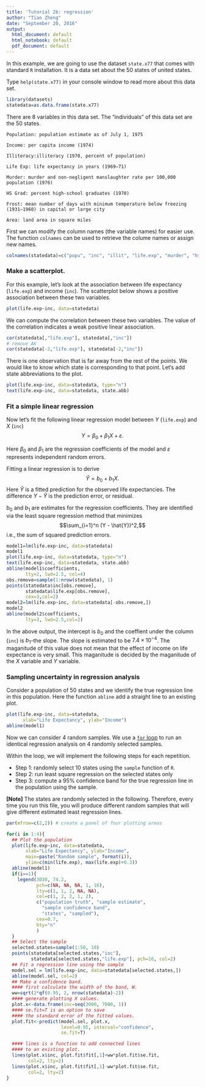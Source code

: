 ```yaml
---
title: 'Tutorial 2b: regression'
author: "Tian Zheng"
date: "September 20, 2016"
output:
  html_document: default
  html_notebook: default
  pdf_document: default
---
```


In this example, we are going to use the dataset `state.x77` that comes with standard `R` installation. It is a data set about the 50 states of united states. 

Type `help(state.x77)` in your console window to read more about this data set. 

```r
library(datasets)
statedata=as.data.frame(state.x77)
```

There are 8 variables in this data set. The "individuals" of this data set are the 50 states. 

    Population: population estimate as of July 1, 1975
    
    Income: per capita income (1974)
    
    Illiteracy:illiteracy (1970, percent of population)
    
    Life Exp: life expectancy in years (1969–71)
    
    Murder: murder and non-negligent manslaughter rate per 100,000 population (1976)
    
    HS Grad: percent high-school graduates (1970)
    
    Frost: mean number of days with minimum temperature below freezing (1931–1960) in capital or large city
    
    Area: land area in square miles

First we can modify the column names (the variable names) for easier use. The function `colnames` can be used to retrieve the colume names or assign new names. 

```r
colnames(statedata)=c("popu", "inc", "illit", "life.exp", "murder", "hs.grad", "frost", "area")
```

### Make a scatterplot.

For this example, let's look at the association between life expectancy (`life.exp`) and income (`inc`). The scatterplot below shows a positive association between these two variables. 

```r
plot(life.exp~inc, data=statedata)
```

We can compute the correlation between these two variables. The value of the correlation indicates a weak positive linear association. 
```r
cor(statedata[,"life.exp"], statedata[,"inc"])
# remove AK
cor(statedata[-2,"life.exp"], statedata[-2,"inc"])
```

There is one observation that is far away from the rest of the points. We would like to know which state is corresponding to that point. Let's add state abbreviations to the plot. 

```r
plot(life.exp~inc, data=statedata, type="n")
text(life.exp~inc, data=statedata, state.abb)
```

### Fit a simple linear regression
Now let's fit the following linear regression model between $Y$ (`life.exp`) and $X$ (`inc`)
$$ Y= \beta_0 +\beta_1 X + \varepsilon. $$

Here $\beta_0$ and $\beta_1$ are the regression coefficients of the model and $\varepsilon$ represents independent random errors. 

Fitting a linear regression is to derive
$$\hat{Y} = b_0 + b_1 X.$$
Here $\hat{Y}$ is a fitted prediction for the observed life expectancies. The difference $Y - \hat{Y}$ is the prediction error, or residual. 

$b_0$ and $b_1$ are estimates for the regression coefficients. They are identified via the least square regression method that minimizes
$$\sum_{i=1}^n (Y - \hat{Y})^2,$$
i.e., the sum of squared prediction errors. 

```r
model1=lm(life.exp~inc, data=statedata)
model1
plot(life.exp~inc, data=statedata, type="n")
text(life.exp~inc, data=statedata, state.abb)
abline(model1$coefficients, 
       lty=2, lwd=2.5, col=4)
obs.remove=sample(1:nrow(statedata), 1)
points(statedata$inc[obs.remove],
       statedata$life.exp[obs.remove],
       cex=3,col=2)
model2=lm(life.exp~inc, data=statedata[-obs.remove,])
model2
abline(model2$coefficients, 
       lty=3, lwd=2.5,col=2)
```

In the above output, the intercept is $b_0$ and the coeffient under the column (`inc`) is $b_1$--the slope. The slope is estimated to be $7.4\times 10^{-4}$. The maganitude of this value does not mean that the effect of income on life expectance is very small. This maganitude is decided by the maganitude of the $X$ variable and $Y$ variable. 

### Sampling uncertainty in regression analysis

Consider a population of 50 states and we identify the true regression line in this population. Here the function `abline` add a straight line to an existing plot.
```r
plot(life.exp~inc, data=statedata,
      xlab="Life Expectancy", ylab="Income")
abline(model1)
```

Now we can consider 4 random samples. We use a [`for` loop](https://en.wikipedia.org/wiki/For_loop) to run an identical regression analysis on 4 randomly selected samples. 

Within the loop, we will implement the following steps for each repetition. 

+ Step 1: randomly select 10 states using the `sample` function of `R`. 
+ Step 2: run least square regression on the selected states only
+ Step 3: compute a 95% confidence band for the true regression line in the population using the sample. 

**[Note]** The states are randomly selected in the following. Therefore, every time you run this file, you will produce different random samples that will give different estimated least regression lines. 

```r
par(mfrow=c(2,2)) # create a panel of four plotting areas

for(i in 1:4){
  ## Plot the population
  plot(life.exp~inc, data=statedata,
       xlab="Life Expectancy", ylab="Income",
       main=paste("Random sample", format(i)),
       ylim=c(min(life.exp), max(life.exp)+0.3))
  abline(model1)
  if(i==1){
    legend(3030, 74.2, 
           pch=c(NA, NA, NA, 1, 16), 
           lty=c(1, 1, 2, NA, NA),
           col=c(1, 2, 2, 1, 2),
           c("population truth", "sample estimate",
             "sample confidence band", 
             "states", "sampled"),
           cex=0.7,
           bty="n"
           )
  }
  ## Select the sample
  selected.states=sample(1:50, 10)
  points(statedata[selected.states,"inc"], 
         statedata[selected.states,"life.exp"], pch=16, col=2)
  ## Fit a regression line using the sample
  model.sel = lm(life.exp~inc, data=statedata[selected.states,])
  abline(model.sel, col=2)
  ## Make a confidence band. 
  #### first calculate the width of the band, W.
  ww=sqrt(2*qf(0.95, 2, nrow(statedata)-2))
  #### generate plotting X values. 
  plot.x<-data.frame(inc=seq(3000, 7000, 1))
  #### se.fit=T is an option to save 
  #### the standard error of the fitted values. 
  plot.fit<-predict(model.sel, plot.x, 
                    level=0.95, interval="confidence", 
                    se.fit=T)

  #### lines is a function to add connected lines 
  #### to an existing plot.
  lines(plot.x$inc, plot.fit$fit[,1]+ww*plot.fit$se.fit, 
        col=2, lty=2)
  lines(plot.x$inc, plot.fit$fit[,1]-ww*plot.fit$se.fit, 
        col=2, lty=2)
}
```